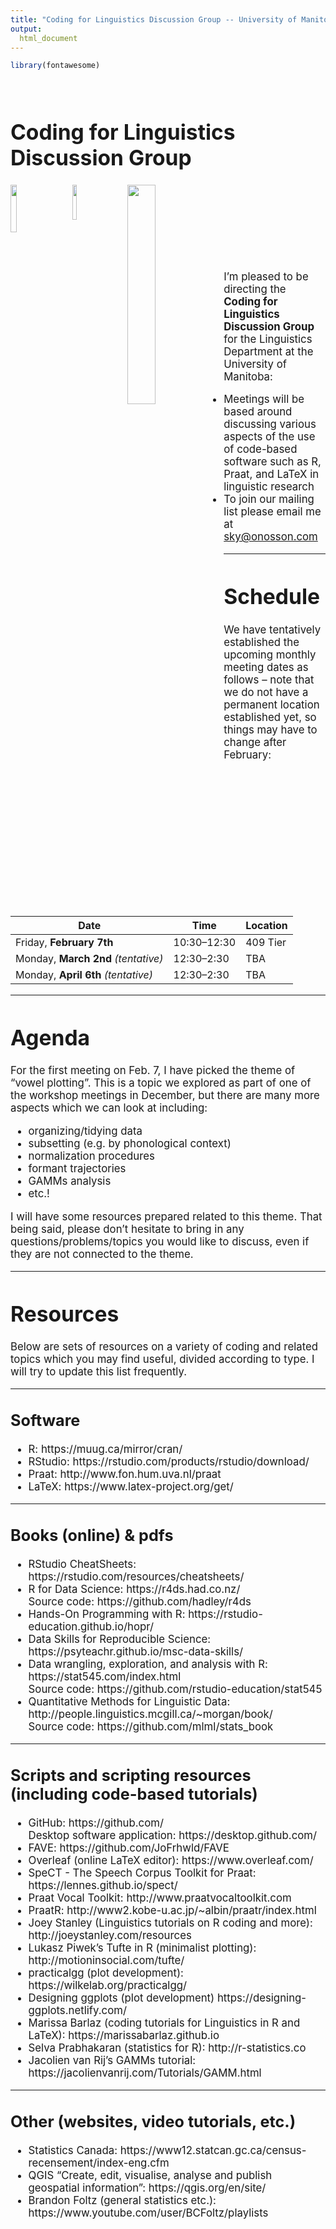 ```yaml
---
title: "Coding for Linguistics Discussion Group -- University of Manitoba"
output:
  html_document
---
```


<style type="text/css">

h1.title {
  display: none;
}
</style>

```r
library(fontawesome)
```

<br>

<big>

# Coding for Linguistics Discussion Group

<img src="images/Rlogo.png" style="width:14%" align="left">

<img src="images/PraatLogo.png" style="width:12%; margin-left: 25px" align="left">

<img src="images/LaTeXlogo.png" style="width:30%; margin-left: 25px" align="left">

<br><br><br><br><br><br>

I'm pleased to be directing the **Coding for Linguistics Discussion Group** for the Linguistics Department at the University of Manitoba:

* Meetings will be based around discussing various aspects of the use of code-based software such as R, Praat, and LaTeX in linguistic research
* To join our mailing list please email me at <sky@onosson.com>

---

# Schedule

We have tentatively established the upcoming monthly meeting dates as follows -- note that we do not have a permanent location established yet, so things may have to change after February:

Date | Time | Location
-|-|-
Friday, **February 7th** | 10:30--12:30 | 409 Tier
Monday, **March 2nd** *(tentative)* | 12:30--2:30 | TBA
Monday, **April 6th** *(tentative)* | 12:30--2:30 | TBA

---

# Agenda

For the first meeting on Feb. 7, I have picked the theme of "vowel plotting". This is a topic we explored as part of one of the workshop meetings in December, but there are many more aspects which we can look at including:

* organizing/tidying data
* subsetting (e.g. by phonological context)
* normalization procedures
* formant trajectories
* GAMMs analysis
* etc.!

I will have some resources prepared related to this theme. That being said, please don't hesitate to bring in any questions/problems/topics you would like to discuss, even if they are not connected to the theme.

---

# Resources

Below are sets of resources on a variety of coding and related topics which you may find useful, divided according to type. I will try to update this list frequently.

---

## Software

* R: https://muug.ca/mirror/cran/
* RStudio: https://rstudio.com/products/rstudio/download/
* Praat: http://www.fon.hum.uva.nl/praat
* LaTeX: https://www.latex-project.org/get/

---

## Books (online) & pdfs

* RStudio CheatSheets: https://rstudio.com/resources/cheatsheets/
* R for Data Science: https://r4ds.had.co.nz/ <br> Source code: https://github.com/hadley/r4ds
* Hands-On Programming with R: https://rstudio-education.github.io/hopr/
* Data Skills for Reproducible Science: https://psyteachr.github.io/msc-data-skills/
* Data wrangling, exploration, and analysis with R: https://stat545.com/index.html <br> Source code: https://github.com/rstudio-education/stat545
* Quantitative Methods for Linguistic Data: http://people.linguistics.mcgill.ca/~morgan/book/ <br> Source code: https://github.com/mlml/stats_book

---

## Scripts and scripting resources (including code-based tutorials)

* GitHub: https://github.com/ <br> Desktop software application: https://desktop.github.com/
* FAVE: https://github.com/JoFrhwld/FAVE
* Overleaf (online LaTeX editor): https://www.overleaf.com/
* SpeCT - The Speech Corpus Toolkit for Praat: https://lennes.github.io/spect/
* Praat Vocal Toolkit: http://www.praatvocaltoolkit.com
* PraatR: http://www2.kobe-u.ac.jp/~albin/praatr/index.html
* Joey Stanley (Linguistics tutorials on R coding and more): http://joeystanley.com/resources
* Lukasz Piwek's Tufte in R (minimalist plotting): http://motioninsocial.com/tufte/
* practicalgg (plot development): https://wilkelab.org/practicalgg/
* Designing ggplots (plot development) https://designing-ggplots.netlify.com/
* Marissa Barlaz (coding tutorials for Linguistics in R and LaTeX): https://marissabarlaz.github.io
* Selva Prabhakaran (statistics for R): http://r-statistics.co
* Jacolien van Rij's GAMMs tutorial: https://jacolienvanrij.com/Tutorials/GAMM.html

---

## Other (websites, video tutorials, etc.)

* Statistics Canada: https://www12.statcan.gc.ca/census-recensement/index-eng.cfm
* QGIS "Create, edit, visualise, analyse and publish geospatial information": https://qgis.org/en/site/
* Brandon Foltz (general statistics etc.): https://www.youtube.com/user/BCFoltz/playlists

</big>